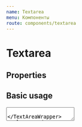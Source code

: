 ```yaml
---
name: Textarea
menu: Компоненты
route: components/textarea
---
```



# Textarea

## Properties

<Props of={Textarea} />

## Basic usage

<Playground>
    <TextAreaWrapper>
        <Textarea name="name" />
    </TextAreaWrapper>
</Playground>

## Error usage

<Playground>
    <TextAreaWrapper>
        <Textarea
            label="Notice"
            id="1"
            error={true}
            noticeText="Name is required"
        />
    </TextAreaWrapper>
</Playground>

## Valid usage

<Playground>
    <TextAreaWrapper>
        <Textarea valid={true} />
    </TextAreaWrapper>
</Playground>

## Comment usage

<Playground>
    <TextAreaWrapper>
        <Textarea commentText="Comment" />
    </TextAreaWrapper>
</Playground>

## Success text usage

<Playground>
    <TextAreaWrapper>
        <Textarea successText="Field passed validation!" />
    </TextAreaWrapper>
</Playground>

## Disable usage

<Playground>
    <TextAreaWrapper>
        <Textarea disabled={true} />
    </TextAreaWrapper>
</Playground>
